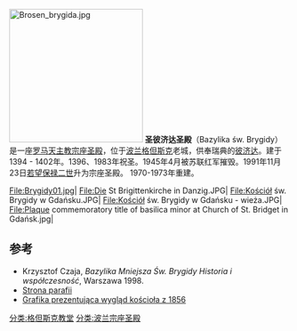 [[File:Brosen_brygida.jpg|240px]]
'''圣彼济达圣殿'''（Bazylika św. Brygidy）是一座[[罗马天主教|罗马天主教]][[宗座圣殿|宗座圣殿]]，位于[[波兰|波兰]][[格但斯克|格但斯克]]老城，供奉瑞典的[[彼济达|彼济达]]。建于1394 - 1402年。1396、1983年祝圣。1945年4月被苏联红军摧毁。1991年11月23日[[若望保禄二世|若望保禄二世]]升为宗座圣殿。 1970-1973年重建。

<gallery>
File:Brygidy01.jpg|
File:Die St Brigittenkirche in Danzig.JPG|
File:Kościół św. Brygidy w Gdańsku.JPG|
File:Kościół św. Brygidy w Gdańsku - wieża.JPG|
File:Plaque commemoratory title of basilica minor at Church of St. Bridget in Gdańsk.jpg|
</gallery>

== 参考 ==
* Krzysztof Czaja, ''Bazylika Mniejsza Św. Brygidy Historia i współczesność'', Warszawa 1998.
* [http://brygida.gdansk.pl/ Strona parafii] {{Wayback|url=http://brygida.gdansk.pl/ |date=20120524020445 }}
* [http://trojmiasto.gazeta.pl/trojmiasto/5,35612,16061780,Miejsca_ktorych_juz_nie_ma__Stare_Miasto_na_przedwojennych.html?i=18 Grafika prezentująca wygląd kościoła z 1856] {{Wayback|url=http://trojmiasto.gazeta.pl/trojmiasto/5,35612,16061780,Miejsca_ktorych_juz_nie_ma__Stare_Miasto_na_przedwojennych.html?i=18 |date=20140601001549 }}
{{波兰宗座圣殿}}
[[分类:格但斯克教堂|分类:格但斯克教堂]]
[[分类:波兰宗座圣殿|分类:波兰宗座圣殿]]